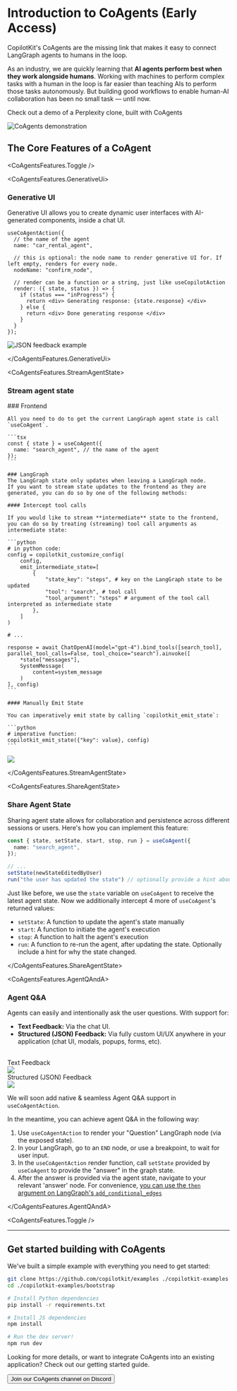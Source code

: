 
# Introduction to CoAgents (Early Access)

<div className="flex justify-center my-12">
  <YouTubeVideo videoId="nBephBv4zr0" defaultPlaybackRate={1.25} />
</div>

<p className="text-xl/snug mb-0 font-medium">CopilotKit's CoAgents are the missing link that makes it easy to connect LangGraph agents to humans in the loop.</p>

As an industry, we are quickly learning that **AI agents perform best when they work alongside humans**. Working with machines to perform complex tasks with a human in the loop is far easier than teaching AIs to perform those tasks autonomously. But building good workflows to enable human-AI collaboration has been no small task — until now.

<p className="mt-6"><Link href="/coagents/coagent-demo" className="_text-primary-600 decoration-from-font underline [text-underline-position:from-font]">Check out a demo of a Perplexity clone, built with CoAgents</Link></p>


<Frame>
  <img
    src="/images/CoAgents.gif"
    alt="CoAgents demonstration"
    className="w-auto"
  />
</Frame>

## The Core Features of a CoAgent

<CoAgentsFeatures.Toggle />

<CoAgentsFeatures.GenerativeUi>
  ### Generative UI

  Generative UI allows you to create dynamic user interfaces with AI-generated components, inside a chat UI.


  ```tsx
  useCoAgentAction({
    // the name of the agent 
    name: "car_rental_agent",
    
    // this is optional: the node name to render generative UI for. If left empty, renders for every node.
    nodeName: "confirm_node",
    
    // render can be a function or a string, just like useCopilotAction
    render: ({ state, status }) => {
      if (status === "inProgress") {
        return <div> Generating response: {state.response} </div>
      } else {
        return <div> Done generating response </div>
      }
    }
  });
  ```

  <Frame>
    <img src="/images/coagents/json-feedback.png" alt="JSON feedback example" />
  </Frame>


</CoAgentsFeatures.GenerativeUi>

<CoAgentsFeatures.StreamAgentState>
  ### Stream agent state

  <Steps>
    ### Frontend

    All you need to do to get the current LangGraph agent state is call `useCoAgent`.

    ```tsx
    const { state } = useCoAgent({
      name: "search_agent", // the name of the agent
    });
    ```

    ### LangGraph
    The LangGraph state only updates when leaving a LangGraph node.
    If you want to stream state updates to the frontend as they are generated, you can do so by one of the following methods:

    #### Intercept tool calls

    If you would like to stream **intermediate** state to the frontend, you can do so by treating (streaming) tool call arguments as intermediate state:

    ```python
    # in python code:
    config = copilotkit_customize_config(
        config,
        emit_intermediate_state=[
            {
                "state_key": "steps", # key on the LangGraph state to be updated
                "tool": "search", # tool call 
                "tool_argument": "steps" # argument of the tool call interpreted as intermediate state
            },
        ]
    )

    # ...

    response = await ChatOpenAI(model="gpt-4").bind_tools([search_tool], parallel_tool_calls=False, tool_choice="search").ainvoke([
        *state["messages"],
        SystemMessage(
            content=system_message
        )
    ], config)
    ```

    #### Manually Emit State

    You can imperatively emit state by calling `copilotkit_emit_state`:

    ```python
    # imperative function:
    copilotkit_emit_state({"key": value}, config)
    ```
  </Steps>

  <Frame>
    <img src="/images/coagents/intermediate-state.gif" />
  </Frame>


</CoAgentsFeatures.StreamAgentState>

<CoAgentsFeatures.ShareAgentState>

  ### Share Agent State

  Sharing agent state allows for collaboration and persistence across different sessions or users. Here's how you can implement this feature:

  ```typescript
  const { state, setState, start, stop, run } = useCoAgent({
    name: "search_agent",
  });
  
  // ...
  setState(newStateEditedByUser)
  run("the user has updated the state") // optionally provide a hint about why the agent state changed.
  ```

  Just like before, we use the `state` variable on `useCoAgent` to receive the latest agent state.
  Now we additionally intercept 4 more of `useCoAgent`'s returned values:
  - `setState`: A function to update the agent's state manually
  - `start`: A function to initiate the agent's execution
  - `stop`: A function to halt the agent's execution
  - `run`: A function to re-run the agent, after updating the state. Optionally include a hint for why the state changed.


</CoAgentsFeatures.ShareAgentState>

<CoAgentsFeatures.AgentQAndA>
  ### Agent Q&A

  Agents can easily and intentionally ask the user questions. With support for:

- **Text Feedback:** Via the chat UI.
- **Structured (JSON) Feedback:** Via fully custom UI/UX anywhere in your application (chat UI, modals, popups, forms, etc).

<br />

<div className="flex gap-2 w-full my-2">
  <div className="flex-1 border bg-white rounded-lg shadow-md p-4">
    <div className="flex items-center justify-center gap-2 font-semibold">
      <div className="bg-indigo-500 rounded-md w-7 h-7 text-white flex items-center justify-center">
        <TextIcon className="w-4 h-4" />
      </div>
      <span>Text Feedback</span>
    </div>
    <div className="italic py-4">
      <img
        src="/images/coagents/text-feedback.png"
        className="rounded-md border"
      />
    </div>
  </div>
  <div className="flex-1 border bg-white rounded-lg shadow-md p-4">
    <div className="flex items-center justify-center gap-2 font-semibold">
      <div className="bg-indigo-500 rounded-md w-7 h-7 text-white flex items-center justify-center">
        <JsonIcon className="w-5 h-5" />
      </div>
      <span>Structured (JSON) Feedback</span>
    </div>
    <div className="italic py-4">
      <img
        src="/images/coagents/json-feedback.png"
        className="rounded-md border"
      />
    </div>
  </div>
</div>


We will soon add native & seamless Agent Q&A support in `useCoAgentAction`.

In the meantime, you can achieve agent Q&A in the following way:
1. Use `useCoAgentAction` to render your "Question" LangGraph node (via the exposed state).
2. In your LangGraph, go to an `END` node, or use a breakpoint, to wait for user input.
3. In the `useCoAgentAction` render function, call `setState` provided by `useCoAgent` to provide the "answer" in the graph state.
4. After the answer is provided via the agent state, navigate to your relevant 'answer' node. For convenience, [you can use the `then` argument on LangGraph's `add_conditional_edges`](https://langchain-ai.github.io/langgraph/reference/graphs/#stategraph)

</CoAgentsFeatures.AgentQAndA>

<CoAgentsFeatures.Toggle />

---

## Get started building with CoAgents

We've built a simple example with everything you need to get started:

```bash
git clone https://github.com/copilotkit/examples ./copilotkit-examples
cd ./copilotkit-examples/bootstrap

# Install Python dependencies
pip install -r requirements.txt

# Install JS dependencies
npm install

# Run the dev server!
npm run dev
```

Looking for more details, or want to integrate CoAgents into an existing application? <Link href="/coagents/getting-started" className="_text-primary-600 decoration-from-font underline [text-underline-position:from-font]">Check out our getting started guide</Link>.

<div className="flex justify-center mt-6 mb-12">
  <Link href="https://discord.gg/FsK9P2Nv" target="_blank">
    <button className="bg-indigo-600 text-white px-4 py-2 rounded-lg flex items-center gap-2 mt-2 font-medium">
      <FaDiscord className="w-4 h-4" />
      <span>Join our CoAgents channel on Discord</span>
    </button>
  </Link>
</div>

<CoAgentsEnterpriseCTA />
